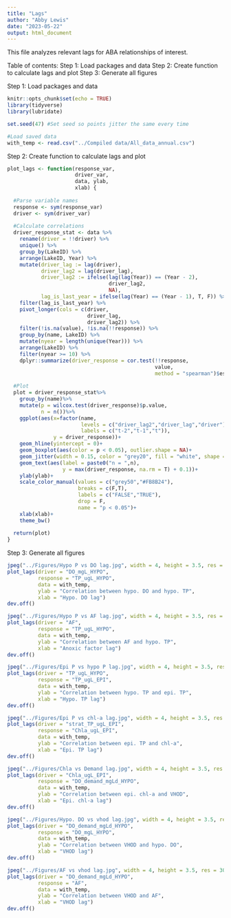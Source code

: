 ```yaml
---
title: "Lags"
author: "Abby Lewis"
date: "2023-05-22"
output: html_document
---
```


This file analyzes relevant lags for ABA relationships of interest. 

Table of contents:
Step 1: Load packages and data
Step 2: Create function to calculate lags and plot
Step 3: Generate all figures


Step 1: Load packages and data
```r
knitr::opts_chunk$set(echo = TRUE)
library(tidyverse)
library(lubridate)

set.seed(47) #Set seed so points jitter the same every time

#Load saved data
with_temp <- read.csv("../Compiled data/All_data_annual.csv")
```


Step 2: Create function to calculate lags and plot
```r
plot_lags <- function(response_var, 
                      driver_var, 
                      data, ylab, 
                      xlab) {
  
  #Parse variable names
  response <- sym(response_var)
  driver <- sym(driver_var)
  
  #Calculate correlations
  driver_response_stat <- data %>%
    rename(driver = !!driver) %>%
    unique() %>%
    group_by(LakeID) %>%
    arrange(LakeID, Year) %>%
    mutate(driver_lag := lag(driver),
           driver_lag2 = lag(driver_lag),
           driver_lag2 := ifelse(lag(lag(Year)) == (Year - 2),
                                 driver_lag2,
                                 NA),
           lag_is_last_year = ifelse(lag(Year) == (Year - 1), T, F)) %>%
    filter(lag_is_last_year) %>%
    pivot_longer(cols = c(driver, 
                          driver_lag, 
                          driver_lag2)) %>%
    filter(!is.na(value), !is.na(!!response)) %>%
    group_by(name, LakeID) %>%
    mutate(nyear = length(unique(Year))) %>%
    arrange(LakeID) %>%
    filter(nyear >= 10) %>%
    dplyr::summarize(driver_response = cor.test(!!response, 
                                                value, 
                                                method = "spearman")$estimate)
  
  #Plot
  plot = driver_response_stat%>%
    group_by(name)%>%
    mutate(p = wilcox.test(driver_response)$p.value,
           n = n())%>%
    ggplot(aes(x=factor(name, 
                        levels = c("driver_lag2","driver_lag","driver"), 
                        labels = c("t-2","t-1","t")), 
               y = driver_response))+
    geom_hline(yintercept = 0)+
    geom_boxplot(aes(color = p < 0.05), outlier.shape = NA)+
    geom_jitter(width = 0.15, color = "grey20", fill = "white", shape = 21)+
    geom_text(aes(label = paste0("n = ",n), 
                  y = max(driver_response, na.rm = T) + 0.1))+
    ylab(ylab)+
    scale_color_manual(values = c("grey50","#FB8B24"), 
                       breaks = c(F,T),
                       labels = c("FALSE","TRUE"),
                       drop = F, 
                       name = "p < 0.05")+
    xlab(xlab)+
    theme_bw()
  
  return(plot)
}
```


Step 3: Generate all figures
```r
jpeg("../Figures/Hypo P vs DO lag.jpg", width = 4, height = 3.5, res = 300, units = "in")
plot_lags(driver = "DO_mgL_HYPO", 
          response = "TP_ugL_HYPO", 
          data = with_temp,
          ylab = "Correlation between hypo. DO and hypo. TP",
          xlab = "Hypo. DO lag")
dev.off()

jpeg("../Figures/Hypo P vs AF lag.jpg", width = 4, height = 3.5, res = 300, units = "in")
plot_lags(driver = "AF", 
          response = "TP_ugL_HYPO", 
          data = with_temp,
          ylab = "Correlation between AF and hypo. TP",
          xlab = "Anoxic factor lag")
dev.off()

jpeg("../Figures/Epi P vs hypo P lag.jpg", width = 4, height = 3.5, res = 300, units = "in")
plot_lags(driver = "TP_ugL_HYPO", 
          response = "TP_ugL_EPI", 
          data = with_temp,
          ylab = "Correlation between hypo. TP and epi. TP",
          xlab = "Hypo. TP lag")
dev.off()

jpeg("../Figures/Epi P vs chl-a lag.jpg", width = 4, height = 3.5, res = 300, units = "in")
plot_lags(driver = "strat_TP_ugL_EPI", 
          response = "Chla_ugL_EPI", 
          data = with_temp,
          ylab = "Correlation between epi. TP and chl-a",
          xlab = "Epi. TP lag")
dev.off()

jpeg("../Figures/Chla vs Demand lag.jpg", width = 4, height = 3.5, res = 300, units = "in")
plot_lags(driver = "Chla_ugL_EPI", 
          response = "DO_demand_mgLd_HYPO", 
          data = with_temp,
          ylab = "Correlation between epi. chl-a and VHOD",
          xlab = "Epi. chl-a lag")
dev.off()

jpeg("../Figures/Hypo. DO vs vhod lag.jpg", width = 4, height = 3.5, res = 300, units = "in")
plot_lags(driver = "DO_demand_mgLd_HYPO", 
          response = "DO_mgL_HYPO", 
          data = with_temp,
          ylab = "Correlation between VHOD and hypo. DO",
          xlab = "VHOD lag")
dev.off()

jpeg("../Figures/AF vs vhod lag.jpg", width = 4, height = 3.5, res = 300, units = "in")
plot_lags(driver = "DO_demand_mgLd_HYPO", 
          response = "AF", 
          data = with_temp,
          ylab = "Correlation between VHOD and AF",
          xlab = "VHOD lag")
dev.off()
```